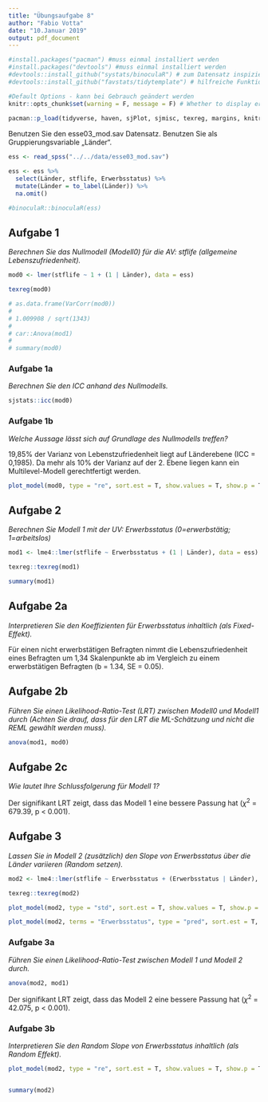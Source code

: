 ```yaml
---
title: "Übungsaufgabe 8"
author: "Fabio Votta"
date: "10.Januar 2019"
output: pdf_document
---
```


```r
#install.packages("pacman") #muss einmal installiert werden
#install.packages("devtools") #muss einmal installiert werden
#devtools::install_github("systats/binoculaR") # zum Datensatz inspizieren :)
#devtools::install_github("favstats/tidytemplate") # hilfreiche Funktionen

#Default Options - kann bei Gebrauch geändert werden
knitr::opts_chunk$set(warning = F, message = F) # Whether to display errors or warnings
                      
pacman::p_load(tidyverse, haven, sjPlot, sjmisc, texreg, margins, knitr, labelled, broom, BaylorEdPsych, lmtest, tidytemplate, lmerTest)
```

Benutzen Sie den esse03_mod.sav Datensatz. Benutzen Sie als Gruppierungsvariable „Länder“.

```r
ess <- read_spss("../../data/esse03_mod.sav")

ess <- ess %>% 
  select(Länder, stflife, Erwerbsstatus) %>% 
  mutate(Länder = to_label(Länder)) %>% 
  na.omit()

#binoculaR::binoculaR(ess)
```

## Aufgabe 1

*Berechnen Sie das Nullmodell (Modell0) für die AV: stflife (allgemeine Lebenszufriedenheit).*


```r

mod0 <- lmer(stflife ~ 1 + (1 | Länder), data = ess)

texreg(mod0)

# as.data.frame(VarCorr(mod0))
# 
# 1.009908 / sqrt(1343)
# 
# car::Anova(mod1)
# 
# summary(mod0)
```


### Aufgabe 1a

*Berechnen Sie den ICC anhand des Nullmodells.* 

```r
sjstats::icc(mod0)


```



### Aufgabe 1b

*Welche Aussage lässt sich auf Grundlage des Nullmodells treffen?* 

19,85% der Varianz von Lebenstzufriedenheit liegt auf Länderebene (ICC = 0,1985). Da mehr als 10% der Varianz auf der 2. Ebene liegen kann ein Multilevel-Modell gerechtfertigt werden.


```r
plot_model(mod0, type = "re", sort.est = T, show.values = T, show.p = T, value.offset = 0.4)
```


## Aufgabe 2

*Berechnen Sie Modell 1 mit der UV: Erwerbsstatus (0=erwerbstätig; 1=arbeitslos)*

```r

mod1 <- lme4::lmer(stflife ~ Erwerbsstatus + (1 | Länder), data = ess)

texreg::texreg(mod1)


```

```r
summary(mod1)
```


## Aufgabe 2a

*Interpretieren Sie den Koeffizienten für Erwerbsstatus inhaltlich (als Fixed-Effekt).*

Für einen nicht erwerbstätigen Befragten nimmt die Lebenszufriedenheit eines Befragten um 1,34 Skalenpunkte ab im Vergleich zu einem erwerbstätigen Befragten (b = 1.34, SE = 0.05).

## Aufgabe 2b

*Führen Sie einen Likelihood-Ratio-Test (LRT) zwischen Modell0 und Modell1 durch (Achten Sie drauf, dass für den LRT die ML-Schätzung und nicht die REML gewählt werden muss).*

```r
anova(mod1, mod0)
```

## Aufgabe 2c

*Wie lautet Ihre Schlussfolgerung für Modell 1?*

Der signifikant LRT zeigt, dass das Modell 1 eine bessere Passung hat ($\chi^2$ = 679.39, p < 0.001).


## Aufgabe 3

*Lassen Sie in Modell 2 (zusätzlich) den Slope von Erwerbsstatus über die Länder variieren (Random setzen).*

```r

mod2 <- lme4::lmer(stflife ~ Erwerbsstatus + (Erwerbsstatus | Länder), data = ess)

texreg::texreg(mod2)
```

```r

plot_model(mod2, type = "std", sort.est = T, show.values = T, show.p = T)

plot_model(mod2, terms = "Erwerbsstatus", type = "pred", sort.est = T, show.values = T, show.p = T)

```


### Aufgabe 3a

*Führen Sie einen Likelihood-Ratio-Test zwischen Modell 1 und Modell 2 durch.*

```r
anova(mod2, mod1)
```

Der signifikant LRT zeigt, dass das Modell 2 eine bessere Passung hat ($\chi^2$ = 42.075, p < 0.001).



### Aufgabe 3b

*Interpretieren Sie den Random Slope von Erwerbsstatus inhaltlich (als Random Effekt).*

```r
plot_model(mod2, type = "re", sort.est = T, show.values = T, show.p = T, value.offset = 0.4)


summary(mod2)

```

